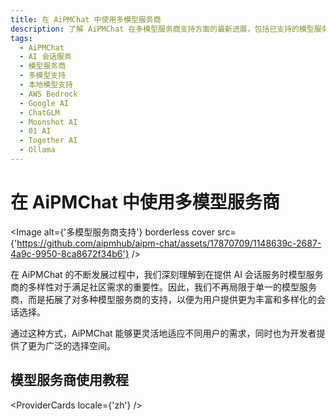 ```yaml
---
title: 在 AiPMChat 中使用多模型服务商
description: 了解 AiPMChat 在多模型服务商支持方面的最新进展，包括已支持的模型服务商和计划中的扩展，以及本地模型支持的使用方式。
tags:
  - AiPMChat
  - AI 会话服务
  - 模型服务商
  - 多模型支持
  - 本地模型支持
  - AWS Bedrock
  - Google AI
  - ChatGLM
  - Moonshot AI
  - 01 AI
  - Together AI
  - Ollama
---
```


# 在 AiPMChat 中使用多模型服务商

<Image
  alt={'多模型服务商支持'}
  borderless
  cover
  src={'https://github.com/aipmhub/aipm-chat/assets/17870709/1148639c-2687-4a9c-9950-8ca8672f34b6'}
/>

在 AiPMChat 的不断发展过程中，我们深刻理解到在提供 AI 会话服务时模型服务商的多样性对于满足社区需求的重要性。因此，我们不再局限于单一的模型服务商，而是拓展了对多种模型服务商的支持，以便为用户提供更为丰富和多样化的会话选择。

通过这种方式，AiPMChat 能够更灵活地适应不同用户的需求，同时也为开发者提供了更为广泛的选择空间。

## 模型服务商使用教程

<ProviderCards locale={'zh'} />
